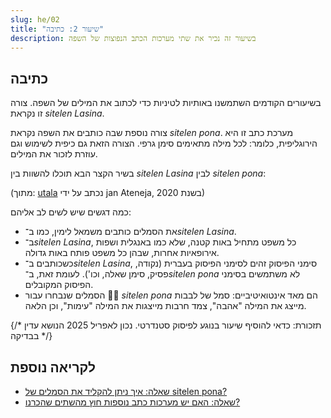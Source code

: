 ```yaml
---
slug: he/02
title: "שיעור 2: כתיבה"
description: בשיעור זה נכיר את שתי מערכות הכתב הנפוצות של השפה
---
```




## כתיבה

בשיעורים הקודמים השתמשנו באותיות לטיניות כדי לכתוב את המילים של השפה. צורה זו נקראת _sitelen Lasina_. 

צורה נוספת שבה כותבים את השפה נקראת _sitelen pona_. מערכת כתב זו היא הירוגליפית, כלומר: לכל מילה מתאימים סימן גרפי. הצורה הזאת גם כיפית לשימוש וגם עוזרת לזכור את המילים. 

בשיר הקצר הבא תוכלו להשוות בין _sitelen Lasina_ לבין _sitelen pona_:

<Tabbed id="1">
  <Row sl="sina olin e utala." m="את/ה אוהב/ת עימותים" />
  <Row sl="taso sina sona ala:" m="אבל אינך מבין/ה" />
  <Row sl="utala li ike e sina." m="שעימותים מזיקים לך." />
</Tabbed>

(מתוך: [utala](https://utala.pona.la/toki-musi-lili/#utala)  נכתב על ידי jan Ateneja, בשנת 2020)  

כמה דגשים שיש לשים לב אליהם:

- את הסמלים כותבים משמאל לימין, כמו ב־_sitelen Lasina_.
- ב־_sitelen Lasina_, כל משפט מתחיל באות קטנה, שלא כמו באנגלית ושפות אירופאיות אחרות, שבהן כל משפט פותח באות גדולה.
- כשכותבים ב־_sitelen Lasina_, סימני הפיסוק זהים לסימני הפיסוק בעברית (נקודה, פסיק, סימן שאלה, וכו'). לעומת זאת, ב־_sitelen pona_ לא משתמשים בסימני הפיסוק המקובלים.
- הסמלים שנבחרו עבור 󱥠󱥔 _sitelen pona_ הם מאד אינטואיטיביים: סמל של לבבות מייצג את המילה "אהבה", צמד חרבות מייצגות את המילה "עימות", וכן הלאה.

{/* תזכורת: כדאי להוסיף שיעור בנוגע לפיסוק סטנדרטי. נכון לאפריל 2025  הנושא עדין בבדיקה */}

## לקריאה נוספת

* [שאלה: איך ניתן להקליד את הסמלים של sitelen pona?](/he/fonts/)
* [שאלה: האם יש מערכות כתב נוספות חוץ מהשתים שהכרנו?](/he/sitelen-sitelen/)


